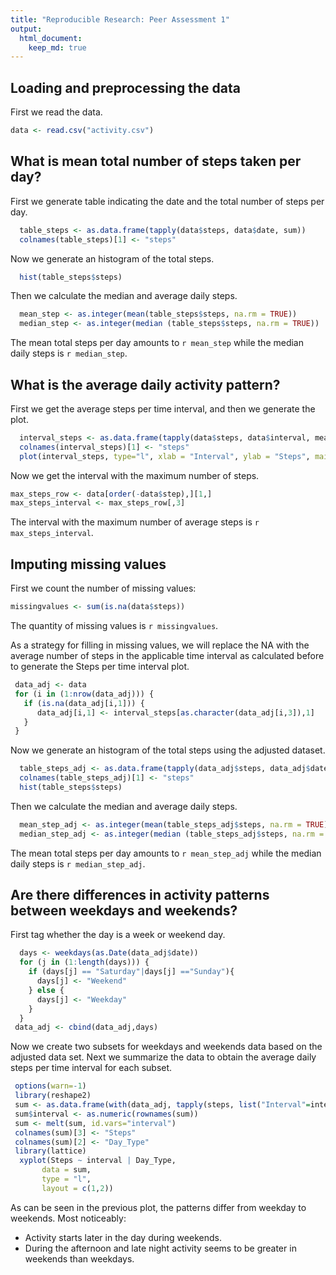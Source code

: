 ---
title: "Reproducible Research: Peer Assessment 1"
output: 
  html_document:
    keep_md: true
---


## Loading and preprocessing the data
 
First we read the data.

```{r}
data <- read.csv("activity.csv")
```


## What is mean total number of steps taken per day?

First we generate table indicating the date and the total number of steps per day.

```{r}
  table_steps <- as.data.frame(tapply(data$steps, data$date, sum))
  colnames(table_steps)[1] <- "steps"
```

Now we generate an histogram of the total steps.

```{r compute}
  hist(table_steps$steps)
```

Then we calculate the median and average daily steps.

```{r}
  mean_step <- as.integer(mean(table_steps$steps, na.rm = TRUE))
  median_step <- as.integer(median (table_steps$steps, na.rm = TRUE))
```

The mean total steps per day amounts to `r mean_step` while the median daily steps is `r median_step`.

## What is the average daily activity pattern?

First we get the average steps per time interval, and then we generate the plot.

```{r}
  interval_steps <- as.data.frame(tapply(data$steps, data$interval, mean, na.rm=TRUE))
  colnames(interval_steps)[1] <- "steps"
  plot(interval_steps, type="l", xlab = "Interval", ylab = "Steps", main = "Steps per time interval")
```

Now we get the interval with the maximum number of steps.

```{r}
max_steps_row <- data[order(-data$step),][1,]
max_steps_interval <- max_steps_row[,3]
```

The interval with the maximum number of average steps is `r max_steps_interval`.

## Imputing missing values

First we count the number of missing values:
 
```{r}
missingvalues <- sum(is.na(data$steps))
```

The quantity of missing values is `r missingvalues`.

As a strategy for filling in missing values, we will replace the NA with the average number of steps in the applicable time interval as calculated before to generate the Steps per time interval plot.

```{r}
 data_adj <- data
 for (i in (1:nrow(data_adj))) {
   if (is.na(data_adj[i,1])) {
      data_adj[i,1] <- interval_steps[as.character(data_adj[i,3]),1]
   } 
 }

```

Now we generate an histogram of the total steps using the adjusted dataset.

```{r}
  table_steps_adj <- as.data.frame(tapply(data_adj$steps, data_adj$date, sum))
  colnames(table_steps_adj)[1] <- "steps"
  hist(table_steps$steps)
```

Then we calculate the median and average daily steps.

```{r}
  mean_step_adj <- as.integer(mean(table_steps_adj$steps, na.rm = TRUE))
  median_step_adj <- as.integer(median (table_steps_adj$steps, na.rm = TRUE))
```


The mean total steps per day amounts to `r mean_step_adj` while the median daily steps is `r median_step_adj`.

## Are there differences in activity patterns between weekdays and weekends?

First tag whether the day is a week or weekend day.

```{r}
  days <- weekdays(as.Date(data_adj$date))
  for (j in (1:length(days))) {
    if (days[j] == "Saturday"|days[j] =="Sunday"){
      days[j] <- "Weekend"
    } else {
      days[j] <- "Weekday"
    }
  }
 data_adj <- cbind(data_adj,days)
```

Now we create two subsets for weekdays and weekends data based on the adjusted data set. 
Next we summarize the data to obtain the average daily steps per time interval for each subset.

```{r}
 options(warn=-1)
 library(reshape2)
 sum <- as.data.frame(with(data_adj, tapply(steps, list("Interval"=interval,days), mean)))
 sum$interval <- as.numeric(rownames(sum))
 sum <- melt(sum, id.vars="interval")
 colnames(sum)[3] <- "Steps"
 colnames(sum)[2] <- "Day_Type"
 library(lattice)
  xyplot(Steps ~ interval | Day_Type,
       data = sum,
       type = "l",
       layout = c(1,2))
```

As can be seen in the previous plot, the patterns differ from weekday to weekends. Most noticeably:

- Activity starts later in the day during weekends.
- During the afternoon and late night activity seems to be greater in weekends than weekdays.